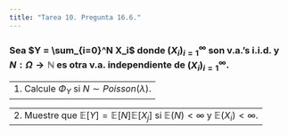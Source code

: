```yaml
---
title: "Tarea 10. Pregunta 16.6."
---
```


### Sea $Y = \sum_{i=0}^N X_i$ donde $(X_i)_{i = 1}^\infty$ son v.a.'s i.i.d. y $N:\Omega \to \mathbb{N}$ es otra v.a. independiente de $(X_i)_{i=1}^\infty$.


------------------------------------------------------------------------------
1. Calcule $\Phi_Y$ si $N \sim Poisson(\lambda)$.
------------------------------------------------------------------------------


------------------------------------------------------------------------------
2. Muestre que $\mathbb{E}[Y] = \mathbb{E}[N]\mathbb{E}[X_j]$ si $\mathbb{E}(N) < \infty$ y $\mathbb{E}(X_i) < \infty$.
------------------------------------------------------------------------------

